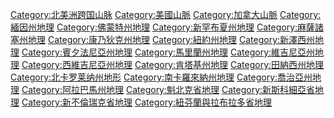 {{Commonscat|Appalachian Mountains}}

{{DEFAULTSORT:Appalachian}}
[[Category:北美洲跨国山脉|Category:北美洲跨国山脉]]
[[Category:美國山脈|Category:美國山脈]]
[[Category:加拿大山脈|Category:加拿大山脈]]
[[Category:緬因州地理|Category:緬因州地理]]
[[Category:佛蒙特州地理|Category:佛蒙特州地理]]
[[Category:新罕布夏州地理|Category:新罕布夏州地理]]
[[Category:麻薩諸塞州地理|Category:麻薩諸塞州地理]]
[[Category:康乃狄克州地理|Category:康乃狄克州地理]]
[[Category:紐約州地理|Category:紐約州地理]]
[[Category:新澤西州地理|Category:新澤西州地理]]
[[Category:賓夕法尼亞州地理|Category:賓夕法尼亞州地理]]
[[Category:馬里蘭州地理|Category:馬里蘭州地理]]
[[Category:維吉尼亞州地理|Category:維吉尼亞州地理]]
[[Category:西維吉尼亞州地理|Category:西維吉尼亞州地理]]
[[Category:肯塔基州地理|Category:肯塔基州地理]]
[[Category:田納西州地理|Category:田納西州地理]]
[[Category:北卡罗莱纳州地形|Category:北卡罗莱纳州地形]]
[[Category:南卡羅來納州地理|Category:南卡羅來納州地理]]
[[Category:喬治亞州地理|Category:喬治亞州地理]]
[[Category:阿拉巴馬州地理|Category:阿拉巴馬州地理]]
[[Category:魁北克省地理|Category:魁北克省地理]]
[[Category:新斯科細亞省地理|Category:新斯科細亞省地理]]
[[Category:新不倫瑞克省地理|Category:新不倫瑞克省地理]]
[[Category:紐芬蘭與拉布拉多省地理|Category:紐芬蘭與拉布拉多省地理]]